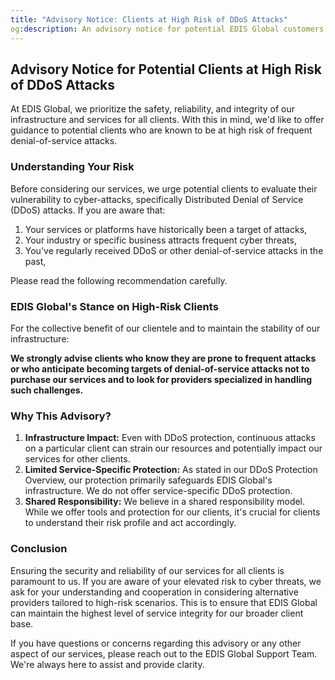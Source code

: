 ```yaml
---
title: "Advisory Notice: Clients at High Risk of DDoS Attacks"
og:description: An advisory notice for potential EDIS Global customers who are aware of their vulnerability to frequent denial-of-service attacks.
---
```



## **Advisory Notice for Potential Clients at High Risk of DDoS Attacks**

At EDIS Global, we prioritize the safety, reliability, and integrity of our infrastructure and services for all clients. With this in mind, we'd like to offer guidance to potential clients who are known to be at high risk of frequent denial-of-service attacks.

### **Understanding Your Risk**

Before considering our services, we urge potential clients to evaluate their vulnerability to cyber-attacks, specifically Distributed Denial of Service (DDoS) attacks. If you are aware that:

1. Your services or platforms have historically been a target of attacks,
2. Your industry or specific business attracts frequent cyber threats,
3. You've regularly received DDoS or other denial-of-service attacks in the past,

Please read the following recommendation carefully.

### **EDIS Global's Stance on High-Risk Clients**

For the collective benefit of our clientele and to maintain the stability of our infrastructure:

**We strongly advise clients who know they are prone to frequent attacks or who anticipate becoming targets of denial-of-service attacks not to purchase our services and to look for providers specialized in handling such challenges.**

### **Why This Advisory?**

1. **Infrastructure Impact:** Even with DDoS protection, continuous attacks on a particular client can strain our resources and potentially impact our services for other clients.
2. **Limited Service-Specific Protection:** As stated in our DDoS Protection Overview, our protection primarily safeguards EDIS Global's infrastructure. We do not offer service-specific DDoS protection.
3. **Shared Responsibility:** We believe in a shared responsibility model. While we offer tools and protection for our clients, it's crucial for clients to understand their risk profile and act accordingly.

<CtaButton
  label="EDIS Global's DDoS Protection Overview"
  link='./edis-global-ddos-protection-overview.mdx'
/>

### **Conclusion**

Ensuring the security and reliability of our services for all clients is paramount to us. If you are aware of your elevated risk to cyber threats, we ask for your understanding and cooperation in considering alternative providers tailored to high-risk scenarios. This is to ensure that EDIS Global can maintain the highest level of service integrity for our broader client base.

If you have questions or concerns regarding this advisory or any other aspect of our services, please reach out to the EDIS Global Support Team. We're always here to assist and provide clarity.
